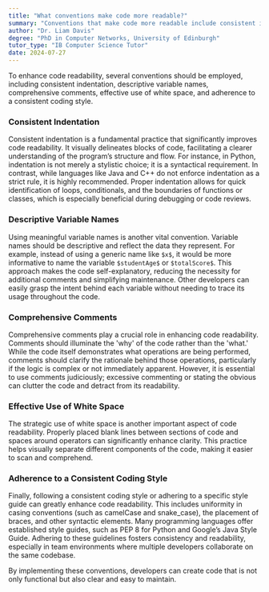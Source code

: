 ```yaml
---
title: "What conventions make code more readable?"
summary: "Conventions that make code more readable include consistent indentation, meaningful variable names, and comprehensive comments."
author: "Dr. Liam Davis"
degree: "PhD in Computer Networks, University of Edinburgh"
tutor_type: "IB Computer Science Tutor"
date: 2024-07-27
---
```


To enhance code readability, several conventions should be employed, including consistent indentation, descriptive variable names, comprehensive comments, effective use of white space, and adherence to a consistent coding style.

### Consistent Indentation
Consistent indentation is a fundamental practice that significantly improves code readability. It visually delineates blocks of code, facilitating a clearer understanding of the program’s structure and flow. For instance, in Python, indentation is not merely a stylistic choice; it is a syntactical requirement. In contrast, while languages like Java and C++ do not enforce indentation as a strict rule, it is highly recommended. Proper indentation allows for quick identification of loops, conditionals, and the boundaries of functions or classes, which is especially beneficial during debugging or code reviews.

### Descriptive Variable Names
Using meaningful variable names is another vital convention. Variable names should be descriptive and reflect the data they represent. For example, instead of using a generic name like `$x$`, it would be more informative to name the variable `$studentAge$` or `$totalScore$`. This approach makes the code self-explanatory, reducing the necessity for additional comments and simplifying maintenance. Other developers can easily grasp the intent behind each variable without needing to trace its usage throughout the code.

### Comprehensive Comments
Comprehensive comments play a crucial role in enhancing code readability. Comments should illuminate the 'why' of the code rather than the 'what.' While the code itself demonstrates what operations are being performed, comments should clarify the rationale behind those operations, particularly if the logic is complex or not immediately apparent. However, it is essential to use comments judiciously; excessive commenting or stating the obvious can clutter the code and detract from its readability.

### Effective Use of White Space
The strategic use of white space is another important aspect of code readability. Properly placed blank lines between sections of code and spaces around operators can significantly enhance clarity. This practice helps visually separate different components of the code, making it easier to scan and comprehend.

### Adherence to a Consistent Coding Style
Finally, following a consistent coding style or adhering to a specific style guide can greatly enhance code readability. This includes uniformity in casing conventions (such as camelCase and snake_case), the placement of braces, and other syntactic elements. Many programming languages offer established style guides, such as PEP 8 for Python and Google’s Java Style Guide. Adhering to these guidelines fosters consistency and readability, especially in team environments where multiple developers collaborate on the same codebase.

By implementing these conventions, developers can create code that is not only functional but also clear and easy to maintain.
    